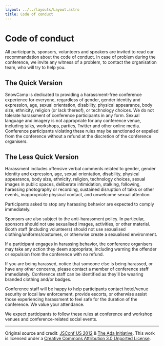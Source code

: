 ```yaml
---
layout: ../../layouts/Layout.astro
title: Code of conduct
---
```

# Code of conduct

All participants, sponsors, volunteers and speakers are invited to read our recommandation about the code of conduct.
In case of problem during the conference, we invite any witness of a problem, to contact the organisation team, who will try to help you.

## The Quick Version

SnowCamp is dedicated to providing a harassment-free conference experience for everyone, regardless of gender, gender identity and expression, age, sexual orientation, disability, physical appearance, body size, ethnicity, religion (or lack thereof), or technology choices. We do not tolerate harassment of conference participants in any form. Sexual language and imagery is not appropriate for any conference venue, including talks, workshops, parties, Twitter and other online media. Conference participants violating these rules may be sanctioned or expelled from the conference without a refund at the discretion of the conference organisers.

## The Less Quick Version

Harassment includes offensive verbal comments related to gender, gender identity and expression, age, sexual orientation, disability, physical appearance, body size, ethnicity, religion, technology choices, sexual images in public spaces, deliberate intimidation, stalking, following, harassing photography or recording, sustained disruption of talks or other events, inappropriate physical contact, and unwelcome sexual attention.

Participants asked to stop any harassing behavior are expected to comply immediately.

Sponsors are also subject to the anti-harassment policy. In particular, sponsors should not use sexualised images, activities, or other material. Booth staff (including volunteers) should not use sexualised clothing/uniforms/costumes, or otherwise create a sexualised environment.

If a participant engages in harassing behavior, the conference organisers may take any action they deem appropriate, including warning the offender or expulsion from the conference with no refund.

If you are being harassed, notice that someone else is being harassed, or have any other concerns, please contact a member of conference staff immediately. Conference staff can be identified as they'll be wearing branded clothing and/or badges.

Conference staff will be happy to help participants contact hotel/venue security or local law enforcement, provide escorts, or otherwise assist those experiencing harassment to feel safe for the duration of the conference. We value your attendance.

We expect participants to follow these rules at conference and workshop venues and conference-related social events.

---

Original source and credit: [JSConf US 2012](http://2012.jsconf.us/#/about) & [The Ada Initiative](http://geekfeminism.wikia.com/wiki/Conference_anti-harassment/Policy). This work is licensed under a [Creative Commons Attribution 3.0 Unported License](http://creativecommons.org/licenses/by/3.0/deed.en_US).
